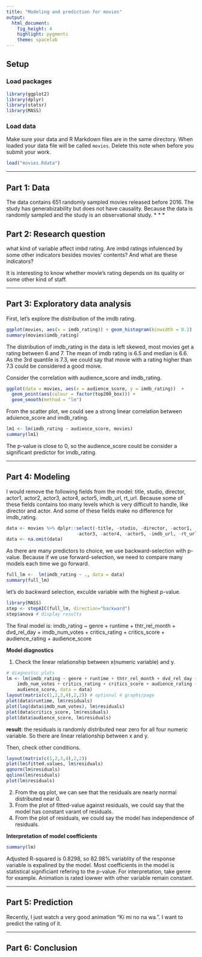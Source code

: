 ```yaml
---
title: "Modeling and prediction for movies"
output: 
  html_document: 
    fig_height: 4
    highlight: pygments
    theme: spacelab
---
```


## Setup

### Load packages

```r
library(ggplot2)
library(dplyr)
library(statsr)
library(MASS)
```

### Load data

Make sure your data and R Markdown files are in the same directory. When loaded
your data file will be called `movies`. Delete this note when before you submit 
your work. 

```r
load("movies.Rdata")
```



* * *

## Part 1: Data
The data contains 651 randomly sampled movies released before 2016. The study has generabizability but does not have causality. Because the data is randomly sampled and the study is an observational study.
* * *

## Part 2: Research question
what kind of variable affect imbd rating. Are imbd ratings infulenced by some other indicators besides movies' contents? And what are these indicators?

It is interesting to know whether movie's rating depends on its quality or some other kind of staff.


* * *

## Part 3: Exploratory data analysis
First, let's explore the distribution of the imdb rating.
```r
ggplot(movies, aes(x = imdb_rating)) + geom_histogram(binwidth = 0.2)
summary(movies$imdb_rating)
```
The distribution of imdb_rating in the data is left skewed, most movies get a rating between 6 and 7. The mean of imdb rating is 6.5 and median is 6.6. As the 3rd quantile is 7.3, we could say that movie with a rating higher than 7.3 could be considered a good moive.

Consider the correlation with audience_score and imdb_rating.
```r
ggplot(data = movies, aes(x = audience_score, y = imdb_rating))  + 
  geom_point(aes(colour = factor(top200_box))) + 
  geom_smooth(method = "lm")
```
From the scatter plot, we could see a strong linear correlation between aduience_score and imdb_rating.
```r
lm1 <- lm(imdb_rating ~ audience_score, movies)
summary(lm1)
```
The p-value is close to 0, so the audience_score could be consider a significant predictor for imdb_rating.

* * *

## Part 4: Modeling
I would remove the following fields from the model: title, studio, director, actor1, actor2, actor3, actor4, actor5, imdb_url, rt_url. Because some of these fields contains too many levels which is very difficult to handle, like director and actor. And some of these fields make no difference for imdb_rating.
```r
data <- movies %>% dplyr::select(-title, -studio, -director, -actor1, -actor2,
                          -actor3, -actor4, -actor5, -imdb_url, -rt_url)
data <- na.omit(data)
```

As there are many predictors to choice, we use backward-selection with p-value. Because if we use forward-selection, we need to compare many models each time we go forward.
```r
full_lm <-  lm(imdb_rating ~ ., data = data)
summary(full_lm)
```

let's do backward selection, exculde variable with the highest p-value.
```r
library(MASS)
step <- stepAIC(full_lm, direction="backward")
step$anova # display results
```

The final model is:
imdb_rating ~ genre + runtime + thtr_rel_month + dvd_rel_day + 
    imdb_num_votes + critics_rating + critics_score + audience_rating + 
    audience_score
    
**Model diagnostics**

1. Check the linear relationship between x(numeric variable) and y.
```r
# diagnostic plots 
lm <- lm(imdb_rating ~ genre + runtime + thtr_rel_month + dvd_rel_day + 
    imdb_num_votes + critics_rating + critics_score + audience_rating + 
    audience_score, data = data)
layout(matrix(c(1,2,3,4),2,2)) # optional 4 graphs/page 
plot(data$runtime, lm$residuals)
plot(log(data$imdb_num_votes), lm$residuals)
plot(data$critics_score, lm$residuals)
plot(data$audience_score, lm$residuals)
```

**result**: the residuals is randomly distributed near zero for all four numeric variable. So there are linear relationship between x and y.


Then, check other conditions.
```r
layout(matrix(c(1,2,3,4),2,2))
plot(lm$fitted.values, lm$residuals)
qqnorm(lm$residuals)
qqline(lm$residuals)
plot(lm$residuals)
```

2. From the qq plot, we can see that the residuals are nearly normal distributed near 0.
3. From the plot of fitted-value against residuals, we could say that the model has constant varant of residuals.
4. From the plot of residuals, we could say the model has independence of residuals.


**Interpretation of model coefficients**
```r
summary(lm)
```
Adjusted R-squared is 0.8298, so 82.98% variablity of the response variable is expalined by the model.
Most coefficients in the model is statistical significiant refering to the p-value. For interpretation, take genre for example. Animation is rated lowwer with other variable remain constant. 

* * *

## Part 5: Prediction
Recently, I just watch a very good animation "Ki mi no na wa.". I want to predict the rating of it.

* * *

## Part 6: Conclusion

